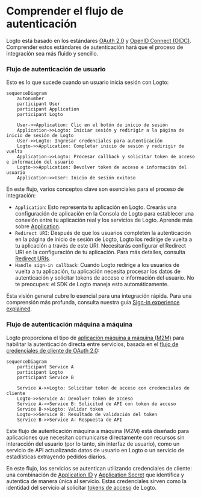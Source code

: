 # Comprender el flujo de autenticación

Logto está basado en los estándares [OAuth 2.0](https://auth.wiki/oauth-2.0) y [OpenID Connect (OIDC)](https://auth.wiki/openid-connect). Comprender estos estándares de autenticación hará que el proceso de integración sea más fluido y sencillo.

### Flujo de autenticación de usuario

Esto es lo que sucede cuando un usuario inicia sesión con Logto:

```mermaid
sequenceDiagram
    autonumber
    participant User
    participant Application
    participant Logto

    User->>Application: Clic en el botón de inicio de sesión
    Application->>Logto: Iniciar sesión y redirigir a la página de inicio de sesión de Logto
    User->>Logto: Ingresar credenciales para autenticación
    Logto->>Application: Completar inicio de sesión y redirigir de vuelta
    Application->>Logto: Procesar callback y solicitar token de acceso e información del usuario
    Logto->>Application: Devolver token de acceso e información del usuario
    Application->>User: Inicio de sesión exitoso
```

En este flujo, varios conceptos clave son esenciales para el proceso de integración:

- `Application`: Esto representa tu aplicación en Logto. Crearás una configuración de aplicación en la Consola de Logto para establecer una conexión entre tu aplicación real y los servicios de Logto. Aprende más sobre [Application](/integrate-logto/application-data-structure/#introduction).
- `Redirect URI`: Después de que los usuarios completen la autenticación en la página de inicio de sesión de Logto, Logto los redirige de vuelta a tu aplicación a través de este URI. Necesitarás configurar el Redirect URI en la configuración de tu aplicación. Para más detalles, consulta [Redirect URIs](/integrate-logto/application-data-structure/#redirect-uris).
- `Handle sign-in callback`: Cuando Logto redirige a los usuarios de vuelta a tu aplicación, tu aplicación necesita procesar los datos de autenticación y solicitar tokens de acceso e información del usuario. No te preocupes: el SDK de Logto maneja esto automáticamente.

Esta visión general cubre lo esencial para una integración rápida. Para una comprensión más profunda, consulta nuestra guía [Sign-in experience explained](/concepts/sign-in-experience/).

### Flujo de autenticación máquina a máquina

Logto proporciona el tipo de [aplicación máquina a máquina (M2M)](/quick-starts/m2m) para habilitar la autenticación directa entre servicios, basada en el [flujo de credenciales de cliente de OAuth 2.0](https://auth.wiki/client-credentials-flow):

```mermaid
sequenceDiagram
    participant Service A
    participant Logto
    participant Service B

    Service A->>Logto: Solicitar token de acceso con credenciales de cliente
    Logto->>Service A: Devolver token de acceso
    Service A->>Service B: Solicitud de API con token de acceso
    Service B->>Logto: Validar token
    Logto->>Service B: Resultado de validación del token
    Service B->>Service A: Respuesta de API
```

Este flujo de autenticación máquina a máquina (M2M) está diseñado para aplicaciones que necesitan comunicarse directamente con recursos sin interacción del usuario (por lo tanto, sin interfaz de usuario), como un servicio de API actualizando datos de usuario en Logto o un servicio de estadísticas extrayendo pedidos diarios.

En este flujo, los servicios se autentican utilizando credenciales de cliente: una combinación de [Application ID](/integrate-logto/application-data-structure/#application-id) y [Application Secret](/integrate-logto/application-data-structure/#application-secret) que identifica y autentica de manera única al servicio. Estas credenciales sirven como la identidad del servicio al solicitar [tokens de acceso](https://auth.wiki/access-token) de Logto.
